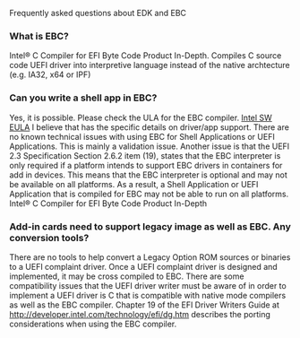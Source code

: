 <!-- [[Category:FAQ]] -->
<!-- [[Category:EDKII]] -->
<!-- [[Category:EDK]] -->
<!-- [[Category:EBC]] -->

Frequently asked questions about EDK and EBC

=== What is EBC? ===
Intel® C Compiler for EFI Byte Code Product In-Depth.  Compiles C source code UEFI driver into interpretive language instead of the native archtecture (e.g. IA32, x64 or IPF)


===Can you write a shell app in EBC?===
Yes, it is possible. Please check the ULA for the EBC compiler. [http://software.intel.com/sites/products/documentation/EULA/Intel_SW_Dev_Products_EULA.pdf Intel SW EULA]  I believe that has the specific details on driver/app support.  There are no known technical issues with using EBC for Shell Applications or UEFI Applications.  This is mainly a validation issue.  Another issue is that the UEFI 2.3 Specification Section 2.6.2 item (19), states that the EBC interpreter is only required if a platform intends to support EBC drivers in containers for add in devices.  This means that the EBC interpreter is optional and may not be available on all platforms.  As a result, a Shell Application or UEFI Application that is compiled for EBC may not be able to run on all platforms. 
Intel® C Compiler for EFI Byte Code 
Product In-Depth

===Add-in cards need to support legacy image as well as EBC.  Any conversion tools?===
There are no tools to help convert a Legacy Option ROM sources or binaries to a UEFI complaint driver.  Once a UEFI complaint driver is designed and implemented, it may be cross compiled to EBC.  There are some compatibility issues that the UEFI driver writer must be aware of in order to implement a UEFI driver is C that is compatible with native mode compilers as well as the EBC compiler.  Chapter 19 of the EFI Driver Writers Guide at http://developer.intel.com/technology/efi/dg.htm  describes the porting considerations when using the EBC compiler.